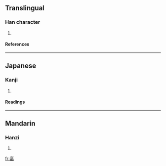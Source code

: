 ==Translingual==
===Han character===
{{Han char|rn=102|rad=田|as=05|sn=10|four=|canj=卜口田 (YRW)}}
# {{defn|Han|sort=田05}}
====References====
{{Han ref|kx=0761.030|dkj=21806|dj=1170.260|hdz=42538.020|uh=7557|ud=30039}}

----
==Japanese==
===Kanji===
{{ja-kanji|grade=|rs=田05}}
# {{defn|Japanese}} 
====Readings====
{{ja-readings|on=[[とう]] (tō), [[ふく]] (fuku), [[ぶく]] (buku)|kun=[[みちる]] (michiru)|nanori=}}

----
==Mandarin==
===Hanzi===
{{cmn-hanzi|pin=[[dá]] ([[da2]])|wg=ta<sup>2</sup>}}
# {{defn|Mandarin}}

[[fr:畗]]